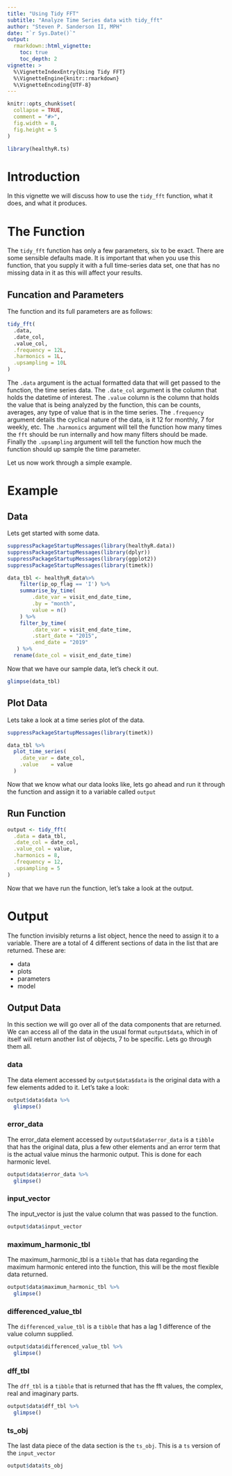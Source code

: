 ```yaml
---
title: "Using Tidy FFT"
subtitle: "Analyze Time Series data with tidy_fft"
author: "Steven P. Sanderson II, MPH"
date: "`r Sys.Date()`"
output: 
  rmarkdown::html_vignette:
    toc: true
    toc_depth: 2
vignette: >
  %\VignetteIndexEntry{Using Tidy FFT}
  %\VignetteEngine{knitr::rmarkdown}
  %\VignetteEncoding{UTF-8}
---
```


```r
knitr::opts_chunk$set(
  collapse = TRUE,
  comment = "#>",
  fig.width = 8,
  fig.height = 5
)
```

```r
library(healthyR.ts)
```

# Introduction

In this vignette we will discuss how to use the `tidy_fft` function, what it does,
and what it produces.

# The Function

The `tidy_fft` function has only a few parameters, six to be exact. There are some
sensible defaults made. It is important that when you use this function, that you
supply it with a full time-series data set, one that has no missing data in it as
this will affect your results.

## Funcation and Parameters

The function and its full parameters are as follows:

```r
tidy_fft(
  .data,
  .date_col,
  .value_col,
  .frequency = 12L,
  .harmonics = 1L,
  .upsampling = 10L
)
```
The `.data` argument is the actual formatted data that will get passed to the function,
the time series data. The `.date_col` argument is the column that holds the datetime
of interest. The `.value` column is the column that holds the value that is being
analyzed by the function, this can be counts, averages, any type of value that is
in the time series. The `.frequency` argument details the cyclical nature of the data, 
is it 12 for monthly, 7 for weekly, etc. The `.harmonics` argument will tell the 
function how many times the `fft` should be run internally and how many filters should
be made. Finally the `.upsampling` argument will tell the function how much the
function should up sample the time parameter.

Let us now work through a simple example.

# Example

## Data

Lets get started with some data.

```r
suppressPackageStartupMessages(library(healthyR.data))
suppressPackageStartupMessages(library(dplyr))
suppressPackageStartupMessages(library(ggplot2))
suppressPackageStartupMessages(library(timetk))

data_tbl <- healthyR_data%>%
    filter(ip_op_flag == 'I') %>%
    summarise_by_time(
        .date_var = visit_end_date_time,
        .by = "month",
        value = n()
    ) %>%
    filter_by_time(
        .date_var = visit_end_date_time,
        .start_date = "2015",
        .end_date = "2019"
   ) %>%
  rename(date_col = visit_end_date_time)
```

Now that we have our sample data, let's check it out.

```r
glimpse(data_tbl)
```

## Plot Data

Lets take a look at a time series plot of the data.

```r
suppressPackageStartupMessages(library(timetk))

data_tbl %>%
  plot_time_series(
    .date_var = date_col,
    .value    = value
  )
```

Now that we know what our data looks like, lets go ahead and run it through the function
and assign it to a variable called `output`

## Run Function

```r
output <- tidy_fft(
  .data = data_tbl,
  .date_col = date_col,
  .value_col = value,
  .harmonics = 8,
  .frequency = 12,
  .upsampling = 5
)
```

Now that we have run the function, let's take a look at the output.

# Output

The function invisibly returns a list object, hence the need to assign it to a variable.
There are a total of 4 different sections of data in the list that are returned. These 
are:

  * data
  * plots
  * parameters
  * model

## Output Data

In this section we will go over all of the data components that are returned. We
can access all of the data in the usual format `output$data`, which in of itself 
will return another list of objects, 7 to be specific. Lets go through them all.

### data

The data element accessed by `output$data$data` is the original data with a few
elements added to it. Let's take a look:

```r
output$data$data %>%
  glimpse()
```

### error_data

The error_data element accessed by `output$data$error_data` is a `tibble` that
has the original data, plus a few other elements and an error term that is the
actual value minus the harmonic output. This is done for each harmonic level.

```r
output$data$error_data %>%
  glimpse()
```

### input_vector

The input_vector is just the value column that was passed to the function.
```r
output$data$input_vector
```

### maximum_harmonic_tbl

The maximum_harmonic_tbl is a `tibble` that has data regarding the maximum harmonic
entered into the function, this will be the most flexible data returned.

```r
output$data$maximum_harmonic_tbl %>%
  glimpse()
```

### differenced_value_tbl

The `differenced_value_tbl` is a `tibble` that has a lag 1 difference of the value
column supplied.

```r
output$data$differenced_value_tbl %>%
  glimpse()
```

### dff_tbl

The `dff_tbl` is a `tibble` that is returned that has the fft values, the complex,
real and imaginary parts.

```r
output$data$dff_tbl %>%
  glimpse()
```

### ts_obj

The last data piece of the data section is the `ts_obj`. This is a `ts` version of
the `input_vector`

```r
output$data$ts_obj
```
